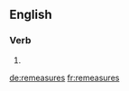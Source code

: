 ==English==

===Verb===
{{head|en}}

# {{en-third-person singular of|remeasure}}

[[de:remeasures]]
[[fr:remeasures]]